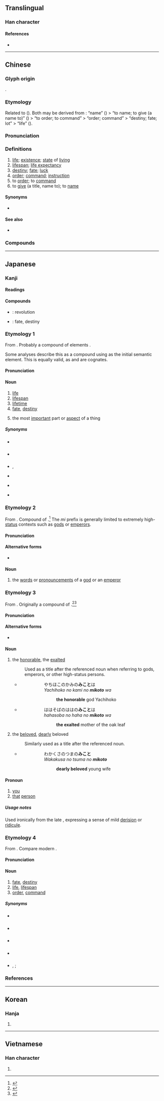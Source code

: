 {{also|令}}
{{character info/new}}
==Translingual==
{{stroke order}}

===Han character===
{{Han char|rn=30|rad=口|as=05|sn=8|four=80627|canj=OMRL|ids=⿱亼叩}}

====References====
* {{Han ref|kx=0183.180|dkj=03473|dj=0402.150|hdz=10604.110|uh=547D|ud=21629|bh=A952|bd=43346}}

----

==Chinese==
{{zh-forms}}

===Glyph origin===
{{Han etyl}}
{{Han compound|口|令|t1=mouth|t2=order|ls=ic}}.

===Etymology===
Related to {{och-l|令|to order; to command; order}} ({{zh-ref|Wang, 1982}}). Both may be derived from {{och-l|名|name}}: “name” ({{lang|zh|名}}) > “to name; to give (a name to)” ({{lang|zh|命}}) > “to order; to command” > “order; command” > “destiny; fate; lot” > “life” ({{zh-ref|Schuessler, 2007}}).

===Pronunciation===
{{zh-pron
|m=mìng
|m-s=min4
|c=meng6,ming6
|c_note=meng6 - vernacular; ming6 - literary
|h=pfs=miang/min
|h_note=miang - vernacular; min - literary
|md=miâng/mêng
|md_note=miâng - vernacular; mêng - literary
|mn=miā/bēng
|mn_note=miā - vernacular; bēng - literary
|mn-t=mian7/mêng6
|w=3min
|mc=y
|oc=y
|ma=y
|cat=n,v
}}

===Definitions===
{{zh-hanzi}}

# [[life]]; [[existence]]; [[state]] of [[living]] {{zh-mw|m,c:條}}
# [[lifespan]]; [[life expectancy]]
# [[destiny]]; [[fate]]; [[luck]]
# [[order]]; [[command]]; [[instruction]]
# to [[order]]; to [[command]]
# to [[give]] (a title, name to); to [[name]]

====Synonyms====
* {{sense|life}} {{zh-l|生命}}

====See also====
* {{zh-l|生活|(''personal aspects of'') life}}

===Compounds===
{{zh-der|命案|命筆|命大|命定|命根|命苦|命令|命脈|命名|命世|命數|命題|命途|命相|命運|命中|好命|生命|救命|命硬|共命鳥|命中率|命限|亡命|任命狀|命令主義|愛財如命|人命關天|命中註定|惟命是聽|命宮|大命|惟命是從|命蹇時乖|命小福薄|催命符|任命|命駕|人命|一命|家貧命苦|內命|命毒|命世之才|同命鴛鴦|命服|十月革命|使命|奉命唯謹|壽命|七月革命|亡身短命|宿命|任天由命|命如紙|壞了性命|命世才|害命|命根子|一文如命|司命|命不牢|命神|二次革命|國民革命|命薄如花|命在旦夕|性命交關|千里命駕|上命|命乖運拙|三命|同命|嘏命|亡命之徒|二月革命|愛錢如命|安非他命|愛才如命|勞碌命|宿命論|尊命|分命|受命|後命|對命|恩星照命|寄命|命運兩濟|性命之交|性命|奪命|佳人命薄|典身賣命|冊命|復命|佐命|得命|垂命|專命|孤鸞照命|將命|同命鳥|慈命|延命菊|佳人薄命|待命|度命|命若懸絲|幸不辱命|年命|平均壽命|命途坎坷|命儔嘯侶|帝命|反革命|性命之憂|命輕鴻毛|使命感|小命兒|俟命|圖財致命|丟命|反命|將士用命|寵命|乞命|喝命|從命|宿命通|保命|定命|命分|償命|人命危淺|安身立命|安命|安之若命|一錢如命|唯命是聽|九命奇冤|休命|奉命|奔命|委命|命途多舛|天命真主|俛首聽命|天命有歸|唯是命題|俯首聽命|一命嗚呼|填命|報命|執命|命釘|命意|圖財害命|國命|命不該絕|命人|命門|嚴命|命官|倒懸捱命|嗜之如命|催命|唯命是從|天命|命館|命蹇|命該如此|命薄相窮|命薄|命理|命染黃沙|命婦|命快|命帶桃花|唾是命|受命推事|命令句|命中注定|不辱使命|制命|命道|出人命|命虧|八敗命|工業革命|不敢從命|催命鬼|元命|假言命題|了身達命|九命|喪命|殞命|氣命|殺人償命|知命|捨命|用命|畢命|歹命|治命|活命|搶命|死命|抵命|湯武革命|欽命|相倚為命|生命力|方命|特命|批命|本命年|收回成命|數奇命蹇|排斥命題|知命之年|歸命|玩兒命|知命安身|疲於奔命|時乖命蹇|窮身潑命|曆命|王命|有命|王命旗牌|永命|窮達有命|應命|搏命|成命|沒命似的|文章憎命|放命|窮通皆命|時命|文命|文學革命|畏天知命|效命|祿命|欣然命筆|社會革命|拚老命|斃命|犬馬之命|授命|應天受命|桃花薄命|投命|矯命|短命|知命樂天|拜命|真命天子|相須為命|相與為命|相命|相依為命|樂天安命|盡命|拚命|稟命|祚命|掙命|狠命|玩命|死生有命|救命之恩|產業革命|生死有命|父母之命|生命週期|生命線|明命|支付命令|樂天知命|本命星|為民請命|殞身滅命|敕命|潑性命|抗命|狗命|民不堪命|有才無命|短壽促命|沒命|末命|禍福有命|新生命|死於非命|正命|生命徵象|暴力革命|攤了人命|星命|拼命三郎|朕命|斷難從命|短命鬼|拱手聽命|景命|捨命救人|拼命|索命|長命縷|鈞命|賣命|絕命詞|誥命|長命富貴|耳提面命|自命不凡|維天之命|聽天由命|綠色革命|軀命|買命錢|續命湯|美人命薄|臨危致命|臺命|緊急命令|駿命|致命|行政命令|薄命女|肯定命題|耿命|達人知命|罷於奔命|長命鎖|見危致命|聽天任命|算命先生|課命|覆命|臨危授命|臨危受命|聽天命|紅顏薄命|紅顏命薄|請命|運命|辛亥革命|認命|逆命|納命|長命百歲|要命|要命鬼|託孤寄命|豁命|薄命|遵命|老命|送命|革命法庭|納命來|順天聽命|財多命殆|革命家|緣慳命蹇|策命|饒命|關係命題|銜命|遺命|草菅人命|顧命|領命|順命|辟命|革命軍|革命民權|革命戰爭|革命先烈|革命之母|面命耳提|非定命論|非命|絕命書|造命|複合命題|維他命|討命|見危受命|長命釘|長命|負命|資訊革命|臨危效命|算命|隕命|贖命|違命|絕命|運命論|逃命|身家性命|辱命|辭不獲命|符命|革命|踰牆避命|見危授命|錫命|苦命|謀財害命|身命|託命|繫命|衡命|紅鸞照命|辭命|靦顏借命|脫命|立命安身|致命傷|自命清高|自命|聽命}}

----

==Japanese==

===Kanji===
{{ja-kanji|grade=3|rs=口05}}

====Readings====
{{ja-readings
|goon=みょう<みやう
|kanon=めい
|kun=いのち-, みこと-
}}

====Compounds====
{{der-top|Compounds}}
* {{ja-r|革命|かくめい}}: revolution
* {{ja-r|運命|うんめい}}: fate, destiny
{{der-bottom}}

===Etymology 1===
{{ja-kanjitab|yomi=k|いのち}}
From {{etyl|ojp|ja|sort=いのち}}. Probably a compound of {{etyl|ojp|-}} elements {{compound|lang=ja|sort=いのち|息|tr1=i|t1=breath|pos1=''i'' in compounds, ''iki'' on its own|の|tr2=no|pos2=possessive particle|霊|tr3=chi|t3=spirit, force, soul}}.

Some analyses describe this as a compound using {{m|ja|生|tr=i||life, breath|pos=''i'' in compounds, ''iki'' on its own}} as the initial semantic element. This is equally valid, as {{m|ja|息|tr=iki}} and {{m|ja|生き|tr=iki}} are cognates.

====Pronunciation====
{{ja-pron|yomi=k|いのち|acc=1|acc_ref=DJR}}

====Noun====
{{ja-noun|いのち}}

# [[life]]
# [[lifespan]]
# [[lifetime]]
# [[fate]], [[destiny]]
# {{lb|ja|sort=いのち|figuratively}} the most [[important]] part or [[aspect]] of a thing

=====Synonyms=====
* {{sense|life}} {{ja-r|生命|せいめい}}
* {{sense|lifespan}} {{ja-r|寿命|じゅみょう}}
* {{sense|lifetime}} {{ja-r|生涯|しょうがい}}, {{ja-r|一生|いっしょう}}
* {{sense|fate}} {{ja-r|運命|うんめい}}
* {{sense|destiny}} {{ja-r|天命|てんめい}}
* {{sense|core aspect}} {{ja-r|真髄|しんずい}}

===Etymology 2===
{{ja-kanjitab|yomi=k|みこと}}
From {{etyl|ojp|ja|sort=みこと}}. Compound of {{prefix|lang=ja|sort=みこと|御|tr1=mi|pos1=honorific prefix|言|tr2=koto|t2=word}}.<ref name="KDJ">{{R:Kokugo Dai Jiten}}</ref> The ''mi'' prefix is generally limited to extremely high-[[status]] contexts such as [[god]]s or [[emperor]]s.

====Pronunciation====
{{ja-pron|yomi=k|みこと|acc=0|acc_ref=DJR}}

====Alternative forms====
* {{l|ja|御言}}

====Noun====
{{ja-noun|みこと}}

# the [[word]]s or [[pronouncement]]s of a [[god]] or an [[emperor]]

===Etymology 3===
{{ja-kanjitab|yomi=k|みこと}}
From {{etyl|ojp|ja|sort=みこと}}. Originally a compound of {{prefix|lang=ja|sort=みこと|御|tr1=mi|pos1=honorific prefix|事|tr2=koto|t2=abstract thing|pos2=as opposed to {{l|ja|物}}, ''mono'', “concrete thing”}}.<ref name="KDJ">{{R:Kokugo Dai Jiten}}</ref><ref name="DJR">{{R:Daijirin}}</ref>

====Pronunciation====
{{ja-pron|yomi=k|みこと|acc=0|acc_ref=DJR}}

====Alternative forms====
* {{l|ja|尊}}

====Noun====
{{ja-noun|みこと}}

# the [[honorable]], the [[exalted]]
#: Used as a title after the referenced noun when referring to gods, emperors, or other high-status persons.
#* {{RQ:Kojiki|Kami tsu maki}}
#*: {{lang|ja|夜知富許能 迦微能'''美許登'''波}}
#*: {{lang|ja|八千矛の神の'''命'''は}}
#*:: やちほこのかみの'''みこと'''は
#*:: ''Yachihoko no kami no '''mikoto''' wa''
#*::: '''the honorable''' god Yachihoko
#* {{RQ:Manyoshu|Book 20, No. 4408}}
#*: {{lang|ja|波々蘇婆能 波々能美許等波}}
#*: {{lang|ja|柞葉の母の'''命'''は}}
#*:: ははそばのははの'''みこと'''は
#*:: ''hahasoba no haha no '''mikoto''' wa''
#*::: '''the exalted''' mother of the oak leaf
# the [[beloved]], [[dearly]] beloved
#: Similarly used as a title after the referenced noun.
#* {{RQ:Kojiki|Kami tsu maki}}
#*: {{lang|ja|和加久佐能　都麻能'''美許登'''}}
#*: {{lang|ja|若草の妻の'''命'''}}
#*:: わかくさのつまの'''みこと'''
#*:: ''Wakakusa no tsuma no '''mikoto'''''
#*::: '''dearly beloved''' young wife

====Pronoun====
{{ja-pos|pronoun|みこと}}

# [[you]]
# [[that]] [[person]]

=====Usage notes=====
Used ironically from the late {{w|Heian period}}, expressing a sense of mild [[derision]] or [[ridicule]].

===Etymology 4===
{{ja-kanjitab|yomi=o|めい}}
From {{etyl|ltc|ja|sort=めい}} {{m|zh|命|tr=mjæng<sup>H</sup>||command}}. Compare modern {{etyl|cmn|-}} {{m|zh|命|tr=mìng||life, destiny, instruction}}.

====Pronunciation====
{{ja-pron|yomi=kanon|めい|acc=1|acc_ref=DJR}}

====Noun====
{{ja-noun|めい}}

# [[fate]], [[destiny]]
# [[life]], [[lifespan]]
# [[order]], [[command]]

=====Synonyms=====
* {{sense|fate}} {{ja-r|運命|うんめい}}
* {{sense|destiny}} {{ja-r|天命|てんめい}}
* {{sense|life}} {{ja-r|生命|せいめい}}
* {{sense|lifespan}} {{ja-r|寿命|じゅみょう}}
* {{sense|order}} {{l|ja|仰}}, {{ja-r|仰せ|おおせ}}; {{ja-r|命令|めいれい}}

===References===
<references/>

----

==Korean==

===Hanja===
{{ko-hanja|hangeul=[[명]]|rv=myeong|mr=myŏng}}

# {{defn|lang=ko|sort=口05}}

----

==Vietnamese==

===Han character===
{{vi-hantu|[[mệnh]], [[mạng]], [[mình]], [[mạnh]], [[mịnh]]|rs=口05}}

# {{defn|lang=vi|sort=口05}}